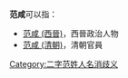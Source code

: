 
'''范咸'''可以指：
* [[范咸_(西晉)|范咸 (西晉)]]，西晉政治人物
* [[范咸_(清朝)|范咸 (清朝)]]，清朝官員
{{disambig}}

[[Category:二字范姓人名消歧义|Category:二字范姓人名消歧义]]
